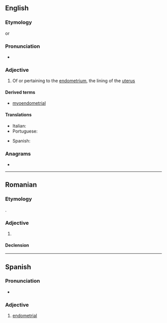 ==English==

===Etymology===
{{suffix|en|endometrium|al}} or {{prefix|en|endo|metrial}}

===Pronunciation===
* {{IPA|en|/ˌendəˈmiːtɹi.əl/}}

===Adjective===
{{en-adj|-}}

# {{lb|en|anatomy}} Of or pertaining to the [[endometrium]], the lining of the [[uterus]]

====Derived terms====
* [[myoendometrial]]

====Translations====
{{trans-top|of or pertaining to the endometrium}}
* Italian: {{t|it|endometriale}}
* Portuguese: {{t|pt|endometrial}}
{{trans-mid}}
* Spanish: {{t|es|endometrial}}
{{trans-bottom}}

===Anagrams===
* {{anagrams|en|a=adeeilmnort|maloriented}}

----

==Romanian==

===Etymology===
{{bor+|ro|fr|endométrial}}.

===Adjective===
{{ro-adj}}

# {{l|en|endometrial}}

====Declension====
{{ro-decl-adj}}
----

==Spanish==

===Pronunciation===
{{es-IPA}}
* {{rhymes|es|al}}

===Adjective===
{{es-adj}}

# [[#English|endometrial]]